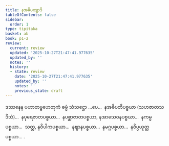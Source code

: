 ```yaml
---
title: နအဓိပတျာဒိ
tableOfContents: false
sidebar:
  order: 1
type: tipitaka
basket: ab
book: p1-2
review:
  current: review
  updated: '2025-10-27T21:47:41.977635'
  updated_by: ''
  notes: ''
  history:
  - state: review
    date: '2025-10-27T21:47:41.977635'
    updated_by: ''
    notes: ''
    previous_state: draft
---
```



<ReviewStatus review={frontmatter.review} showDetails={true} />

<HypothesisAnnotation frontmatter={frontmatter} />

<DynamicBreadcrumb />

<Division number="71" book="p1-2" e="ch" v="37" p="211">

<Paragraph number="1260" book="p1-2">
ဒဿနေန ပဟာတဗ္ဗဟေတုကံ ဓမ္မံ သံသဋ္ဌော …ပေ…  နအဓိပတိပစ္စယာ (သဟဇာတသဒိသံ)…  နပုရေဇာတပစ္စယာ…  နပစ္ဆာဇာတပစ္စယာ, နအာသေဝနပစ္စယာ…  နကမ္မပစ္စယာ…  သတ္တ, နဝိပါကပစ္စယာ…  နဈာနပစ္စယာ…  နမဂ္ဂပစ္စယာ…  နဝိပ္ပယုတ္တပစ္စယာ… .
</Paragraph>
</Division>